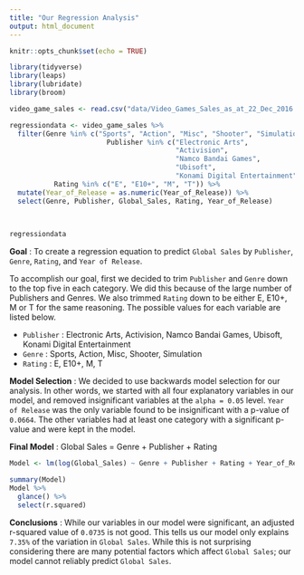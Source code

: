 ```yaml
---
title: "Our Regression Analysis"
output: html_document
---
```

```r
knitr::opts_chunk$set(echo = TRUE)
```
```r
library(tidyverse)
library(leaps)
library(lubridate)
library(broom)
```
```r
video_game_sales <- read.csv("data/Video_Games_Sales_as_at_22_Dec_2016.csv")
```
```r
regressiondata <- video_game_sales %>% 
  filter(Genre %in% c("Sports", "Action", "Misc", "Shooter", "Simulation") & 
                        Publisher %in% c("Electronic Arts", 
                                         "Activision", 
                                         "Namco Bandai Games",
                                         "Ubisoft",
                                         "Konami Digital Entertainment") &
           Rating %in% c("E", "E10+", "M", "T")) %>% 
  mutate(Year_of_Release = as.numeric(Year_of_Release)) %>% 
  select(Genre, Publisher, Global_Sales, Rating, Year_of_Release)
  
 

regressiondata
```
**Goal** :
To create a regression equation to predict `Global Sales` by `Publisher`, `Genre`, `Rating`, and `Year of Release`.

To accomplish our goal, first we decided to trim `Publisher` and `Genre` down to the top five in each category. We did this because of the large number of Publishers and Genres. We also trimmed `Rating` down to be either E, E10+, M or T for the same reasoning. The possible values for each variable are listed below.

- `Publisher` : Electronic Arts, Activision, Namco Bandai Games, Ubisoft, Konami Digital Entertainment
- `Genre` : Sports, Action, Misc, Shooter, Simulation
- `Rating` : E, E10+, M, T

**Model Selection** :
We decided to use backwards model selection for our analysis. In other words, we started with all four explanatory variables in our model, and removed insignificant variables at the `alpha = 0.05` level. `Year of Release` was the only variable found to be insignificant with a p-value of `0.0664`. The other variables had at least one category with a significant p-value and were kept in the model.

**Final Model** : 
Global Sales = Genre + Publisher + Rating

```r
Model <- lm(log(Global_Sales) ~ Genre + Publisher + Rating + Year_of_Release, data = regressiondata)

summary(Model)
Model %>% 
  glance() %>% 
  select(r.squared)
```
**Conclusions** :
While our variables in our model were significant, an adjusted r-squared value of `0.0735` is not good. This tells us our model only explains `7.35%` of the variation in `Global Sales`. While this is not surprising considering there are many potential factors which affect `Global Sales`; our model cannot reliably predict `Global Sales`.




















